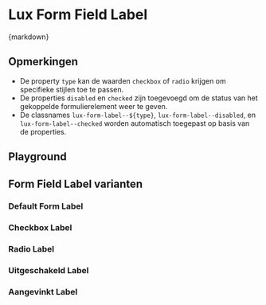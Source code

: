 
<Meta of={FormFieldLabelStories} />

# Lux Form Field Label

<CitationDocumentation
  component="Utrecht Form Label"
  url="https://nl-design-system.github.io/utrecht/storybook-css/index.html?path=/docs/css-form-label--docs"
/>

<Markdown>{markdown}</Markdown>

## Opmerkingen

- De property `type` kan de waarden `checkbox` of `radio` krijgen om specifieke stijlen toe te passen.
- De properties `disabled` en `checked` zijn toegevoegd om de status van het gekoppelde formulierelement weer te geven.
- De classnames `lux-form-label--${type}`, `lux-form-label--disabled`, en `lux-form-label--checked` worden automatisch toegepast op basis van de properties.

## Playground

<Canvas of={FormFieldLabelStories.Playground} />
<Controls of={FormFieldLabelStories.Playground} />

## Form Field Label varianten

### Default Form Label

<Description of={FormFieldLabelStories.Default} />
<Canvas of={FormFieldLabelStories.Default} />

### Checkbox Label

<Description of={FormFieldLabelStories.CheckboxLabel} />
<Canvas of={FormFieldLabelStories.CheckboxLabel} />

### Radio Label

<Description of={FormFieldLabelStories.RadioLabel} />
<Canvas of={FormFieldLabelStories.RadioLabel} />

### Uitgeschakeld Label

<Description of={FormFieldLabelStories.DisabledLabel} />
<Canvas of={FormFieldLabelStories.DisabledLabel} />

### Aangevinkt Label

<Description of={FormFieldLabelStories.CheckedLabel} />
<Canvas of={FormFieldLabelStories.CheckedLabel} />
